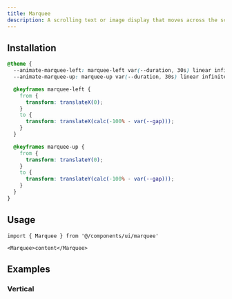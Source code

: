 ```yaml
---
title: Marquee
description: A scrolling text or image display that moves across the screen.
---
```


<ComponentPreview name='marquee/marquee' />

## Installation

<ComponentInstallation name='marquee' />

```css title='app/globals.css'
@theme {
  --animate-marquee-left: marquee-left var(--duration, 30s) linear infinite;
  --animate-marquee-up: marquee-up var(--duration, 30s) linear infinite;

  @keyframes marquee-left {
    from {
      transform: translateX(0);
    }
    to {
      transform: translateX(calc(-100% - var(--gap)));
    }
  }

  @keyframes marquee-up {
    from {
      transform: translateY(0);
    }
    to {
      transform: translateY(calc(-100% - var(--gap)));
    }
  }
}
```

## Usage

```tsx
import { Marquee } from '@/components/ui/marquee'
```

```tsx
<Marquee>content</Marquee>
```

## Examples

### Vertical

<ComponentPreview name='marquee/vertical' />
